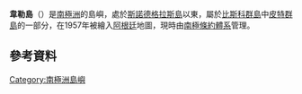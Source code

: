 {{coord|65|27|S|65|24|W|display=title}}

'''韋勒島'''（{{lang-en|Weller Island}}）是[[南極洲|南極洲]]的島嶼，處於[[斯諾德格拉斯島|斯諾德格拉斯島]]以東，屬於[[比斯科群島|比斯科群島]]中[[皮特群島|皮特群島]]的一部分，在1957年被繪入[[阿根廷|阿根廷]]地圖，現時由[[南極條約體系|南極條約體系]]管理。

==參考資料==
{{usgs-gazetteer}}

{{Portal bar|南极洲|地理}}

{{DEFAULTSORT:Weller Island}}
[[Category:南極洲島嶼|Category:南極洲島嶼]]


{{Biscoes-geo-stub}}